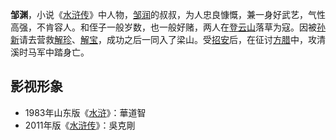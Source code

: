 {{unreferenced|time=2019-06-14T14:32:29+00:00}}
{{水浒人物 |
人物姓名 = 邹渊 |
座次 = 90，地短星 |
星名 = 地短星 |
绰号 = 出林龙 |
身份 = 登云山山贼 |
使用兵器 = 飞虎棒 |
梁山职司 = 步军将校 |
出场回目 = 049 |
赞诗 = 平生度量宽如海，百万呼卢一笑中。<br />
会使折腰飞虎棒，邹渊名号出林龙。
}}

'''邹渊'''，小说《[[水浒传|水浒传]]》中人物，[[邹润|邹润]]的叔叔，为人忠良慷慨，兼一身好武艺，气性高强，不肯容人。和侄子一般岁数，也一般好赌，两人在[[登云山|登云山]]落草为寇。因被[[孙新|孙新]]请去营救[[解珍|解珍]]、[[解宝|解宝]]，成功之后一同入了梁山。受[[招安|招安]]后，在征讨[[方腊|方腊]]中，攻清溪时马军中踏身亡。

== 影视形象 ==
*1983年山东版《[[水浒_(电视剧)|水浒]]》：華道智
*2011年版《[[水浒传_(2011年电视剧)|水浒传]]》：吳克剛

{{108将}}